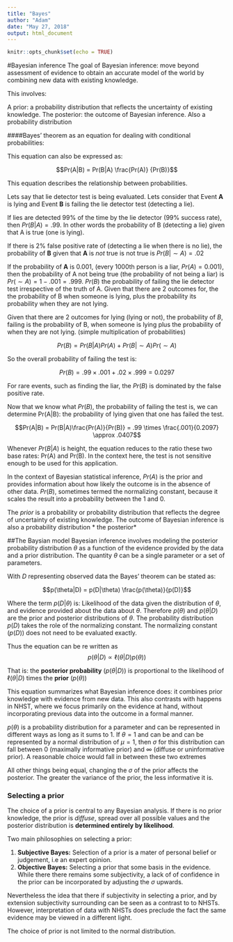 ```yaml
---
title: "Bayes"
author: "Adam"
date: "May 27, 2018"
output: html_document
---
```


```r
knitr::opts_chunk$set(echo = TRUE)
```


#Bayesian inference
The goal of Bayesian inference: move beyond assessment of evidence to obtain an accurate model of the world by combining new data with existing knowledge.

This involves:

A prior: a probability distribution that reflects the uncertainty of existing knowledge. 
The posterior: the outcome of Bayesian inference. Also a probability distribution




####Bayes' theorem as an equation for dealing with conditional probabilities:

This equation can also be expressed as:

$$Pr(A|B) = Pr(B|A) \frac{Pr(A)} {Pr(B)}$$

This equation describes the relationship between probabilities.

Lets say that lie detector test is being evaluated. Lets consider that Event **A** is lying and Event **B** is failing the lie detector test (detecting a lie).

If lies are detected 99% of the time by the lie detector (99% success rate), then $Pr(B|A) = .99$. In other words the probability of B (detecting a lie) given that A is true (one is lying). 

If there is 2% false positive rate of (detecting a lie when there is no lie), the probability of **B** given that **A** is *not* true is not true is $Pr(B|\sim A) = .02$

If the probability of **A** is 0.001, (every 1000th person is a liar,  $Pr(A) = 0.001$), then the probability of A not being true (the probability  of not  being a liar) is $Pr(\sim A) =  1-.001 = .999$. $Pr(B)$ the probability of failing the lie detector test irrespective of the truth of A. Given that there are 2 outcomes for, the the probability of B when someone is lying, plus the probability its probability when they are not lying.


Given that there are 2 outcomes for lying (lying or not), the probability of  *B*, failing is the probability of B, when someone is lying plus the probability of when they are not lying. (simple multiplication of probabilities) 

$$Pr(B) = Pr(B|A)Pr(A) +Pr(B|\sim A)Pr(\sim A)$$

So the overall probability of failing the test is:

$$Pr(B) = .99 \times .001 + .02 \times .999  = 0.0297$$


For rare events, such as finding the liar, the $Pr(B)$ is dominated by the false positive rate.

Now that we know what $Pr(B)$, the probability of failing the test is, we can determine Pr(A|B): the probability of lying given that one has failed the test.

$$Pr(A|B) = Pr(B|A)\frac{Pr(A)}{Pr(B)} =  .99 \times \frac{.001}{0.2097} \approx .0407$$

Whenever $Pr(B|A)$ is height, the equation reduces to the ratio  these two base rates: Pr(A) and Pr(B). In the context here, the test is not sensitive enough to be used for this application. 

In the context of Bayesian statistical inference, $Pr(A)$ is the prior  and provides information about how likely the outcome is in the absence of other data. $Pr(B)$, sometimes termed the normalizing constant, because it scales the result into a probability between the 1 and 0. 


The *prior* is a probability or probability distribution that reflects the degree of uncertainty of existing knowledge. The outcome of Bayesian inference is also a probability distribution * the posterior*




##The Baysian model
Bayesian inference involves modeling the posterior probability distribution $\theta$ as a function of the evidence provided by the data and a prior distribution.  The quantity $\theta$ can be a single parameter or a set of parameters. 


With $D$ representing observed data the Bayes' theorem  can be stated as:

$$p(\theta|D) = p(D|\theta) \frac{p(\theta)}{p(D)}$$


Where the term $p(D|\theta)$ is: Likelihood of the data given the distribution of $\theta$, and evidence provided about the data about $\theta$. Therefore $p(\theta)$ and $p(\theta|D)$ are the prior and posterior distributions of $\theta$. The probability distribution $p(D)$ takes the role of the normalizing constant. The normalizing constant ($p(D)$) does not need to be evaluated exactly.


Thus the equation can be re written as
$$p(\theta|D) \propto \ell(\theta | D) p(\theta)) $$


That is: the **posterior probability** ($p(\theta | D)$) is proportional  to the likelihood of $\ell(\theta|D)$ times the **prior** ($p(\theta)$)
 
This equation summarizes what Bayesian inference does: it combines prior knowledge with evidence from new data. This also contrasts with happens in NHST, where we focus primarily on the evidence at hand, without incorporating previous data into the outcome in a formal manner.


$p(\theta)$ is a probability distribution for a parameter and can be represented in different ways as long as it sums to 1. If  $\theta =  1$ and  can be and can be represented by a normal distribution of $\mu = 1$, then  $\sigma$ for this distribution can fall between $0$ (maximally informative prior) and $\infty$ (diffuse or uninformative prior). A reasonable choice would fall in between these two extremes


All other things being equal, changing the $\sigma$ of the prior affects the posterior. The greater the variance of the prior, the less informative it is.


### Selecting a prior
The choice of a prior is central to any Bayesian analysis. If there is no prior knowledge, the prior is *diffuse*,  spread over all possible values and the posterior distribution is **determined entirely by likelihood**. 

Two main philosophies on selecting a prior:

1. **Subjective Bayes:** Selection of a prior is a mater of personal belief or judgement, i.e an expert opinion. 
2. **Objective Bayes:** Selecting a prior that some basis in the evidence. While there there remains some subjectivity, a lack of of confidence  in the prior can be incorporated by adjusting the $\sigma$ upwards. 

Nevertheless the idea that there if subjectivity in selecting a prior, and by extension subjectivity surrounding can be seen as a contrast to to NHSTs. However, interpretation of data with NHSTs does preclude the fact the same evidence may be viewed in a different light. 

The choice of prior is not limited to the normal distribution. 
